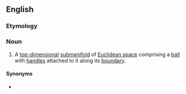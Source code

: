 ==English==

===Etymology===
{{compound|handle|body|lang=en}}

===Noun===
{{wikipedia}}
{{en-noun|handlebodies}}

# {{label|en|topology}} A [[top-dimensional]] [[submanifold]] of [[Euclidean space]] comprising a [[ball]] with [[handles]] attached to it along its [[boundary]].

====Synonyms====
* {{l|en|cube with handles}}